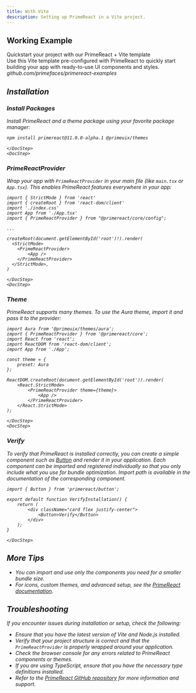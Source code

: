 ```yaml
---
title: With Vite
description: Setting up PrimeReact in a Vite project.
---
```


## Working Example

<DocLinkCard href='https://github.com/primefaces/primereact-examples/tree/main/vite-quickstart-nextgen'>
    <span className='text-2xl font-semibold'>Quickstart your project with our PrimeReact + Vite template</span>
    <div>Use this Vite template pre-configured with PrimeReact to quickly start building your app with ready-to-use UI components and styles.</div>
    <div className='flex items-center gap-2 text-surface-500 dark:text-surface-400'>
        <i className='pi pi-github opacity-75' />
        <span>github.com/primefaces/primereact-examples</span>
    </div>
</DocLinkCard>

## Installation

<DocStepper>
    <DocStep>

### Install Packages

Install PrimeReact and a theme package using your favorite package manager:

```bash
npm install primereact@11.0.0-alpha.1 @primeuix/themes
```

    </DocStep>
    <DocStep>

### PrimeReactProvider

Wrap your app with `PrimeReactProvider` in your main file (like `main.tsx` or `App.tsx`). This enables PrimeReact features everywhere in your app:

```tsx showLineNumbers {5,11-13}
import { StrictMode } from 'react'
import { createRoot } from 'react-dom/client'
import './index.css'
import App from './App.tsx'
import { PrimeReactProvider } from "@primereact/core/config";

...

createRoot(document.getElementById('root')!).render(
  <StrictMode>
    <PrimeReactProvider>
        <App />
    </PrimeReactProvider>
  </StrictMode>,
)
```

    </DocStep>
    <DocStep>

### Theme

PrimeReact supports many themes. To use the Aura theme, import it and pass it to the provider:

```tsx showLineNumbers {1,7-9,13}
import Aura from '@primeuix/themes/aura';
import { PrimeReactProvider } from '@primereact/core';
import React from 'react';
import ReactDOM from 'react-dom/client';
import App from './App';

const theme = {
    preset: Aura
};

ReactDOM.createRoot(document.getElementById('root')).render(
    <React.StrictMode>
        <PrimeReactProvider theme={theme}>
            <App />
        </PrimeReactProvider>
    </React.StrictMode>
);
```

    </DocStep>
    <DocStep>

### Verify

To verify that PrimeReact is installed correctly, you can create a simple component such as [Button](/button) and render it in your application.
Each component can be imported and registered individually so that you only include what you use for bundle optimization. Import path is available in the documentation of the corresponding component.

<DocDemoViewer name="button:verify-demo" hideCode/>

```tsx showLineNumbers {1,7}
import { Button } from 'primereact/button';

export default function VerifyInstallation() {
    return (
        <div className="card flex justify-center">
            <Button>Verify</Button>
        </div>
    );
}
```

    </DocStep>

</DocStepper>

## More Tips

- You can import and use only the components you need for a smaller bundle size.
- For icons, custom themes, and advanced setup, see the [PrimeReact documentation](https://v11.primereact.org/setup).

## Troubleshooting

If you encounter issues during installation or setup, check the following:

- Ensure that you have the latest version of Vite and Node.js installed.
- Verify that your project structure is correct and that the `PrimeReactProvider` is properly wrapped around your application.
- Check the browser console for any errors related to PrimeReact components or themes.
- If you are using TypeScript, ensure that you have the necessary type definitions installed.
- Refer to the [PrimeReact GitHub repository](https://github.com/primefaces/primereact) for more information and support.
